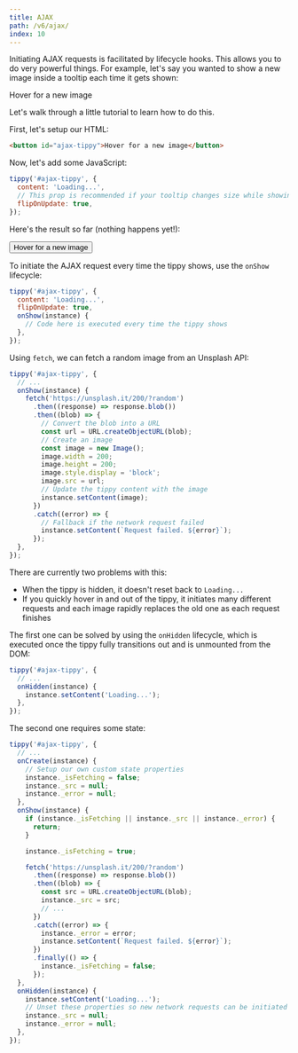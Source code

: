 ```yaml
---
title: AJAX
path: /v6/ajax/
index: 10
---
```



Initiating AJAX requests is facilitated by lifecycle hooks. This allows you to
do very powerful things. For example, let's say you wanted to show a new image
inside a tooltip each time it gets shown:

<Demo>
  <Ajax>Hover for a new image</Ajax>
</Demo>

Let's walk through a little tutorial to learn how to do this.

First, let's setup our HTML:

```html
<button id="ajax-tippy">Hover for a new image</button>
```

Now, let's add some JavaScript:

```js
tippy('#ajax-tippy', {
  content: 'Loading...',
  // This prop is recommended if your tooltip changes size while showing
  flipOnUpdate: true,
});
```

Here's the result so far (nothing happens yet!):

<Demo>
  <Tippy content="Loading..." animation="fade" animateFill={false}>
    <Button>Hover for a new image</Button>
  </Tippy>
</Demo>

To initiate the AJAX request every time the tippy shows, use the `onShow`
lifecycle:

```js
tippy('#ajax-tippy', {
  content: 'Loading...',
  flipOnUpdate: true,
  onShow(instance) {
    // Code here is executed every time the tippy shows
  },
});
```

Using `fetch`, we can fetch a random image from an Unsplash API:

```js
tippy('#ajax-tippy', {
  // ...
  onShow(instance) {
    fetch('https://unsplash.it/200/?random')
      .then((response) => response.blob())
      .then((blob) => {
        // Convert the blob into a URL
        const url = URL.createObjectURL(blob);
        // Create an image
        const image = new Image();
        image.width = 200;
        image.height = 200;
        image.style.display = 'block';
        image.src = url;
        // Update the tippy content with the image
        instance.setContent(image);
      })
      .catch((error) => {
        // Fallback if the network request failed
        instance.setContent(`Request failed. ${error}`);
      });
  },
});
```

There are currently two problems with this:

- When the tippy is hidden, it doesn't reset back to `Loading...`
- If you quickly hover in and out of the tippy, it initiates many different
  requests and each image rapidly replaces the old one as each request finishes

The first one can be solved by using the `onHidden` lifecycle, which is executed
once the tippy fully transitions out and is unmounted from the DOM:

```js
tippy('#ajax-tippy', {
  // ...
  onHidden(instance) {
    instance.setContent('Loading...');
  },
});
```

The second one requires some state:

```js
tippy('#ajax-tippy', {
  // ...
  onCreate(instance) {
    // Setup our own custom state properties
    instance._isFetching = false;
    instance._src = null;
    instance._error = null;
  },
  onShow(instance) {
    if (instance._isFetching || instance._src || instance._error) {
      return;
    }

    instance._isFetching = true;

    fetch('https://unsplash.it/200/?random')
      .then((response) => response.blob())
      .then((blob) => {
        const src = URL.createObjectURL(blob);
        instance._src = src;
        // ...
      })
      .catch((error) => {
        instance._error = error;
        instance.setContent(`Request failed. ${error}`);
      })
      .finally(() => {
        instance._isFetching = false;
      });
  },
  onHidden(instance) {
    instance.setContent('Loading...');
    // Unset these properties so new network requests can be initiated
    instance._src = null;
    instance._error = null;
  },
});
```
